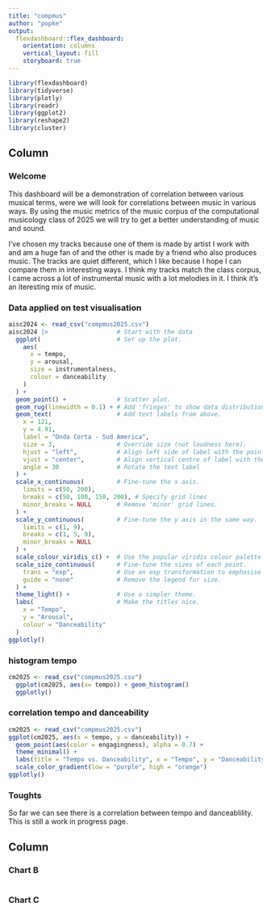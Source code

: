```yaml
---
title: "compmus"
author: "popke"
output: 
  flexdashboard::flex_dashboard:
    orientation: columns
    vertical_layout: fill
    storyboard: true
---
```


```r
library(flexdashboard)
library(tidyverse)
library(plotly)
library(readr)
library(ggplot2)
library(reshape2)
library(cluster)
```

Column {data-width=650}
-----------------------------------------------------------------------
### Welcome
This dashboard will be a demonstration of correlation between various musical terms, were we will look for correlations between music in various ways. By using the music metrics of the music corpus of the computational musicology class of 2025 we will try to get a better understanding of music and sound. 

I've chosen my tracks because one of them is made by artist I work with and am a huge fan of and the other is made by a friend who also produces music. The tracks are quiet different, which I like because I hope I can compare them in interesting ways. I think my tracks match the class corpus, I came across a lot of instrumental music with a lot melodies in it. I think it's an iteresting mix of music. 

### Data applied on test visualisation


```r
aisc2024 <- read_csv("compmus2025.csv")
aisc2024 |>                   # Start with the data
  ggplot(                     # Set up the plot.
    aes(
      x = tempo,
      y = arousal,
      size = instrumentalness,
      colour = danceability
    )
  ) +
  geom_point() +              # Scatter plot.
  geom_rug(linewidth = 0.1) + # Add 'fringes' to show data distribution.
  geom_text(                  # Add text labels from above.
    x = 121,
    y = 4.91,
    label = "Onda Corta - Sud America",
    size = 3,                 # Override size (not loudness here).
    hjust = "left",           # Align left side of label with the point.
    vjust = "center",         # Align vertical centre of label with the point.
    angle = 30                # Rotate the text label
  ) +
  scale_x_continuous(         # Fine-tune the x axis.
    limits = c(50, 200),
    breaks = c(50, 100, 150, 200), # Specify grid lines
    minor_breaks = NULL       # Remove 'minor' grid lines.
  ) +
  scale_y_continuous(         # Fine-tune the y axis in the same way.
    limits = c(1, 9),
    breaks = c(1, 5, 9),
    minor_breaks = NULL
  ) +
  scale_colour_viridis_c() +  # Use the popular viridis colour palette.
  scale_size_continuous(      # Fine-tune the sizes of each point.
    trans = "exp",            # Use an exp transformation to emphasise loud..
    guide = "none"            # Remove the legend for size.
  ) +
  theme_light() +             # Use a simpler theme.
  labs(                       # Make the titles nice.
    x = "Tempo",
    y = "Arousal",
    colour = "Danceability"
  )
ggplotly()
```
### histogram tempo
```r

cm2025 <- read_csv("compmus2025.csv")
  ggplot(cm2025, aes(x= tempo)) + geom_histogram()
  ggplotly()
```


### correlation tempo and danceability
```r
cm2025 <- read_csv("compmus2025.csv")
ggplot(cm2025, aes(x = tempo, y = danceability)) +
  geom_point(aes(color = engagingness), alpha = 0.7) +
  theme_minimal() +
  labs(title = "Tempo vs. Danceability", x = "Tempo", y = "Danceability") +
  scale_color_gradient(low = "purple", high = "orange")
ggplotly()
```
### Toughts 

So far we can see there is a correlation between tempo and danceablility. This is still a work in progress page. 


Column {data-width=350}
-----------------------------------------------------------------------

### Chart B

```r

```

### Chart C

```r

```

